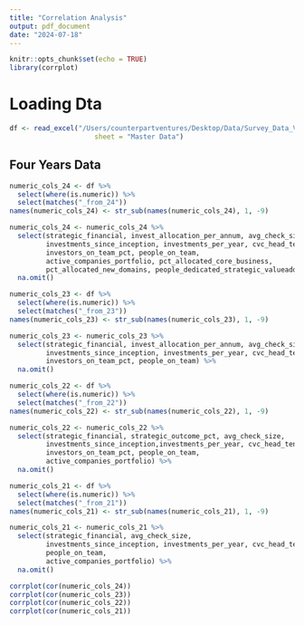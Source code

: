 ```yaml
---
title: "Correlation Analysis"
output: pdf_document
date: "2024-07-18"
---
```


```r
knitr::opts_chunk$set(echo = TRUE)
library(corrplot)
```

# Loading Dta
```r
df <- read_excel("/Users/counterpartventures/Desktop/Data/Survey_Data_V5.xlsx", 
                     sheet = "Master Data")
```

## Four Years Data
```r
numeric_cols_24 <- df %>%
  select(where(is.numeric)) %>%
  select(matches("_from_24"))
names(numeric_cols_24) <- str_sub(names(numeric_cols_24), 1, -9)

numeric_cols_24 <- numeric_cols_24 %>%
  select(strategic_financial, invest_allocation_per_annum, avg_check_size,
         investments_since_inception, investments_per_year, cvc_head_tenure,
         investors_on_team_pct, people_on_team,
         active_companies_portfolio, pct_allocated_core_business,
         pct_allocated_new_domains, people_dedicated_strategic_valueadd) %>%
  na.omit()

numeric_cols_23 <- df %>%
  select(where(is.numeric)) %>%
  select(matches("_from_23"))
names(numeric_cols_23) <- str_sub(names(numeric_cols_23), 1, -9)

numeric_cols_23 <- numeric_cols_23 %>%
  select(strategic_financial, invest_allocation_per_annum, avg_check_size,
         investments_since_inception, investments_per_year, cvc_head_tenure,
         investors_on_team_pct, people_on_team) %>%
  na.omit()

numeric_cols_22 <- df %>%
  select(where(is.numeric)) %>%
  select(matches("_from_22"))
names(numeric_cols_22) <- str_sub(names(numeric_cols_22), 1, -9)

numeric_cols_22 <- numeric_cols_22 %>%
  select(strategic_financial, strategic_outcome_pct, avg_check_size,
         investments_since_inception,investments_per_year, cvc_head_tenure,
         investors_on_team_pct, people_on_team,
         active_companies_portfolio) %>%
  na.omit()

numeric_cols_21 <- df %>%
  select(where(is.numeric)) %>%
  select(matches("_from_21"))
names(numeric_cols_21) <- str_sub(names(numeric_cols_21), 1, -9)

numeric_cols_21 <- numeric_cols_21 %>%
  select(strategic_financial, avg_check_size,
         investments_since_inception, investments_per_year, cvc_head_tenure,
         people_on_team,
         active_companies_portfolio) %>%
  na.omit()

corrplot(cor(numeric_cols_24))
corrplot(cor(numeric_cols_23))
corrplot(cor(numeric_cols_22))
corrplot(cor(numeric_cols_21))
```

